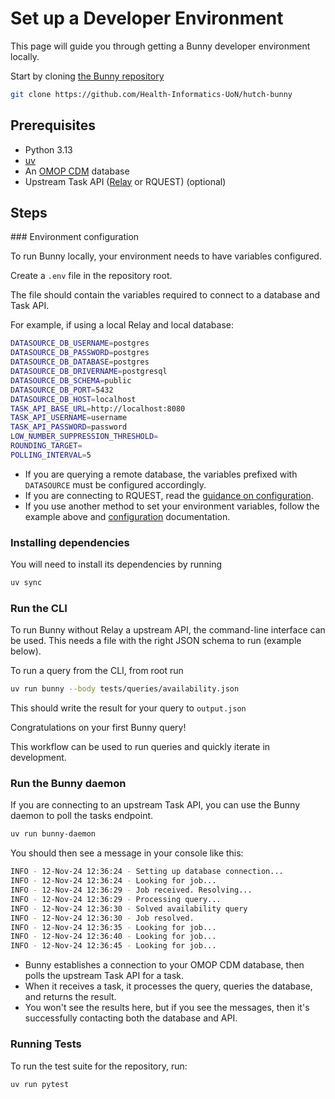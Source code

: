 
# Set up a Developer Environment

This page will guide you through getting a Bunny developer environment locally.

Start by cloning [the Bunny repository](https://github.com/Health-Informatics-UoN/hutch-bunny)

```bash copy
git clone https://github.com/Health-Informatics-UoN/hutch-bunny
```

## Prerequisites

- Python 3.13
- [uv](https://github.com/astral-sh/uv)
- An [OMOP CDM](omop_cdm) database
- Upstream Task API ([Relay](/relay) or RQUEST) (optional)

## Steps
<Steps>
### Environment configuration

To run Bunny locally, your environment needs to have variables configured.

Create a `.env` file in the repository root.

The file should contain the variables required to connect to a database and Task API.

For example, if using a local Relay and local database:

```sh copy
DATASOURCE_DB_USERNAME=postgres
DATASOURCE_DB_PASSWORD=postgres
DATASOURCE_DB_DATABASE=postgres
DATASOURCE_DB_DRIVERNAME=postgresql
DATASOURCE_DB_SCHEMA=public
DATASOURCE_DB_PORT=5432
DATASOURCE_DB_HOST=localhost
TASK_API_BASE_URL=http://localhost:8080
TASK_API_USERNAME=username
TASK_API_PASSWORD=password
LOW_NUMBER_SUPPRESSION_THRESHOLD=
ROUNDING_TARGET=
POLLING_INTERVAL=5
```

- If you are querying a remote database, the variables prefixed with `DATASOURCE` must be configured accordingly.
- If you are connecting to RQUEST, read the [guidance on configuration](/bunny/how_to/connect_rquest).
- If you use another method to set your environment variables, follow the example above and [configuration](/bunny/config) documentation.

### Installing dependencies

You will need to install its dependencies by running
```bash copy
uv sync
```

### Run the CLI

To run Bunny without Relay a upstream API, the command-line interface can be used.
This needs a file with the right JSON schema to run (example below).

To run a query from the CLI, from root run

```bash copy
uv run bunny --body tests/queries/availability.json
```

This should write the result for your query to `output.json`

<Callout emoji="🎉">Congratulations on your first Bunny query!</Callout>

This workflow can be used to run queries and quickly iterate in development.

### Run the Bunny daemon

If you are connecting to an upstream Task API, you can use the Bunny daemon to poll the tasks endpoint.

```bash copy
uv run bunny-daemon
```

You should then see a message in your console like this:

```bash
INFO - 12-Nov-24 12:36:24 - Setting up database connection...
INFO - 12-Nov-24 12:36:24 - Looking for job...
INFO - 12-Nov-24 12:36:29 - Job received. Resolving...
INFO - 12-Nov-24 12:36:29 - Processing query...
INFO - 12-Nov-24 12:36:30 - Solved availability query
INFO - 12-Nov-24 12:36:30 - Job resolved.
INFO - 12-Nov-24 12:36:35 - Looking for job...
INFO - 12-Nov-24 12:36:40 - Looking for job...
INFO - 12-Nov-24 12:36:45 - Looking for job...
```

- Bunny establishes a connection to your OMOP CDM database, then polls the upstream Task API for a task.
- When it receives a task, it processes the query, queries the database, and returns the result.
- You won't see the results here, but if you see the messages, then it's successfully contacting both the database and API.

### Running Tests

To run the test suite for the repository, run:

```bash copy
uv run pytest
```

</Steps>

